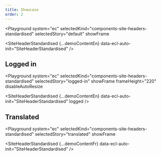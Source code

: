 ```yaml
---
title: Showcase
order: 2
---
```




<Playground
  system="ec"
  selectedKind="components-site-headers-standardised"
  selectedStory="default"
  showFrame
>
  <SiteHeaderStandardised
    {...demoContentEn}
    data-ecl-auto-init="SiteHeaderStandardised"
  />
</Playground>

## Logged in

<Playground
  system="ec"
  selectedKind="components-site-headers-standardised"
  selectedStory="logged-in"
  showFrame
  frameHeight="220"
  disableAutoResize
>
  <SiteHeaderStandardised
    {...demoContentEn}
    data-ecl-auto-init="SiteHeaderStandardised"
    logged
  />
</Playground>

## Translated

<Playground
  system="ec"
  selectedKind="components-site-headers-standardised"
  selectedStory="translated"
  showFrame
>
  <SiteHeaderStandardised
    {...demoContentFr}
    data-ecl-auto-init="SiteHeaderStandardised"
  />
</Playground>
